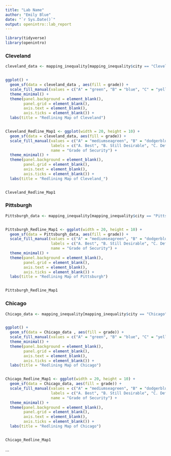 ```yaml
---
title: "Lab Name"
author: "Emily Blue"
date: "`r Sys.Date()`"
output: openintro::lab_report
---
```


```r
library(tidyverse)
library(openintro)
```

### Cleveland

```r


cleveland_data <- mapping_inequality[mapping_inequality$city == "Cleveland", ]


ggplot() +
  geom_sf(data = cleveland_data , aes(fill = grade)) +
  scale_fill_manual(values = c("A" = "green", "B" = "blue", "C" = "yellow", "D" = "red", "Unknown" = "light gray")) + 
  theme_minimal() +
  theme(panel.background = element_blank(),
        panel.grid = element_blank(),
        axis.text = element_blank(),
        axis.ticks = element_blank()) +
  labs(title = "Redlining Map of Cleveland")


Cleveland_Redline_Map1 <- ggplot(width = 20, height = 10) +
  geom_sf(data = cleveland_data, aes(fill = grade)) +
  scale_fill_manual(values = c("A" = "mediumseagreen", "B" = "dodgerblue3", "C" = "khaki1", "D" = "indianred", "Unknown" = "gray48"),
                    labels = c("A. Best", "B. Still Desirable", "C. Definitely Declining", "D. Hazardous", "E. Industrial/Business"),
                    name = "Grade of Security") + 
  theme_minimal() +
  theme(panel.background = element_blank(),
        panel.grid = element_blank(),
        axis.text = element_blank(),
        axis.ticks = element_blank()) +
  labs(title = "Redlining Map of Cleveland_")


Cleveland_Redline_Map1

```

### Pittsburgh


```r

Pittsburgh_data <- mapping_inequality[mapping_inequality$city == "Pittsburgh", ]


Pittsburgh_Redline_Map1 <- ggplot(width = 20, height = 10) +
  geom_sf(data = Pittsburgh_data, aes(fill = grade)) +
  scale_fill_manual(values = c("A" = "mediumseagreen", "B" = "dodgerblue3", "C" = "khaki1", "D" = "indianred", "Unknown" = "gray48"),
                    labels = c("A. Best", "B. Still Desirable", "C. Definitely Declining", "D. Hazardous", "E. Industrial/Business"),
                    name = "Grade of Security") + 
  theme_minimal() +
  theme(panel.background = element_blank(),
        panel.grid = element_blank(),
        axis.text = element_blank(),
        axis.ticks = element_blank()) +
  labs(title = "Redlining Map of Pittsburgh")


Pittsburgh_Redline_Map1


```


### Chicago

```r

Chicago_data <- mapping_inequality[mapping_inequality$city == "Chicago", ]


ggplot() +
  geom_sf(data = Chicago_data , aes(fill = grade)) +
  scale_fill_manual(values = c("A" = "green", "B" = "blue", "C" = "yellow", "D" = "red", "Unknown" = "light gray")) + 
  theme_minimal() +
  theme(panel.background = element_blank(),
        panel.grid = element_blank(),
        axis.text = element_blank(),
        axis.ticks = element_blank()) +
  labs(title = "Redlining Map of Chicago")


Chicago_Redline_Map1 <- ggplot(width = 20, height = 10) +
  geom_sf(data = Chicago_data, aes(fill = grade)) +
  scale_fill_manual(values = c("A" = "mediumseagreen", "B" = "dodgerblue3", "C" = "khaki1", "D" = "indianred", "Unknown" = "gray48"),
                    labels = c("A. Best", "B. Still Desirable", "C. Definitely Declining", "D. Hazardous", "E. Industrial/Business"),
                    name = "Grade of Security") + 
  theme_minimal() +
  theme(panel.background = element_blank(),
        panel.grid = element_blank(),
        axis.text = element_blank(),
        axis.ticks = element_blank()) +
  labs(title = "Redlining Map of Chicago")


Chicago_Redline_Map1

```

...

